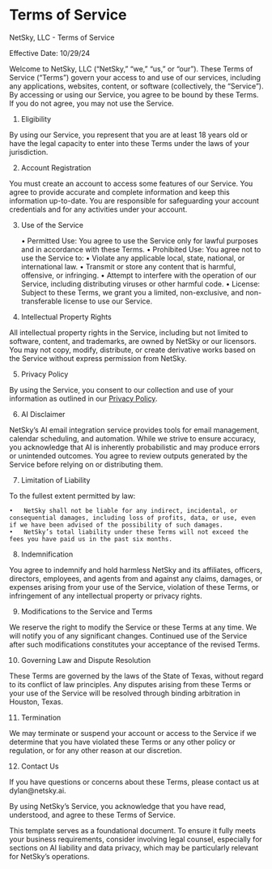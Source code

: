 # Terms of Service

NetSky, LLC - Terms of Service

Effective Date: 10/29/24

Welcome to NetSky, LLC (“NetSky,” “we,” “us,” or “our”). These Terms of Service (“Terms”) govern your access to and use of our services, including any applications, websites, content, or software (collectively, the “Service”). By accessing or using our Service, you agree to be bound by these Terms. If you do not agree, you may not use the Service.

1. Eligibility

By using our Service, you represent that you are at least 18 years old or have the legal capacity to enter into these Terms under the laws of your jurisdiction.

2. Account Registration

You must create an account to access some features of our Service. You agree to provide accurate and complete information and keep this information up-to-date. You are responsible for safeguarding your account credentials and for any activities under your account.

3. Use of the Service

	•	Permitted Use: You agree to use the Service only for lawful purposes and in accordance with these Terms.
	•	Prohibited Use: You agree not to use the Service to:
	•	Violate any applicable local, state, national, or international law.
	•	Transmit or store any content that is harmful, offensive, or infringing.
	•	Attempt to interfere with the operation of our Service, including distributing viruses or other harmful code.
	•	License: Subject to these Terms, we grant you a limited, non-exclusive, and non-transferable license to use our Service.

4. Intellectual Property Rights

All intellectual property rights in the Service, including but not limited to software, content, and trademarks, are owned by NetSky or our licensors. You may not copy, modify, distribute, or create derivative works based on the Service without express permission from NetSky.

5. Privacy Policy

By using the Service, you consent to our collection and use of your information as outlined in our [Privacy Policy](PrivPolicy.html).

6. AI Disclaimer

NetSky’s AI email integration service provides tools for email management, calendar scheduling, and automation. While we strive to ensure accuracy, you acknowledge that AI is inherently probabilistic and may produce errors or unintended outcomes. You agree to review outputs generated by the Service before relying on or distributing them.

7. Limitation of Liability

To the fullest extent permitted by law:

	•	NetSky shall not be liable for any indirect, incidental, or consequential damages, including loss of profits, data, or use, even if we have been advised of the possibility of such damages.
	•	NetSky’s total liability under these Terms will not exceed the fees you have paid us in the past six months.

8. Indemnification

You agree to indemnify and hold harmless NetSky and its affiliates, officers, directors, employees, and agents from and against any claims, damages, or expenses arising from your use of the Service, violation of these Terms, or infringement of any intellectual property or privacy rights.

9. Modifications to the Service and Terms

We reserve the right to modify the Service or these Terms at any time. We will notify you of any significant changes. Continued use of the Service after such modifications constitutes your acceptance of the revised Terms.

10. Governing Law and Dispute Resolution

These Terms are governed by the laws of the State of Texas, without regard to its conflict of law principles. Any disputes arising from these Terms or your use of the Service will be resolved through binding arbitration in Houston, Texas.

11. Termination

We may terminate or suspend your account or access to the Service if we determine that you have violated these Terms or any other policy or regulation, or for any other reason at our discretion.

12. Contact Us

If you have questions or concerns about these Terms, please contact us at dylan@netsky.ai.

By using NetSky’s Service, you acknowledge that you have read, understood, and agree to these Terms of Service.

This template serves as a foundational document. To ensure it fully meets your business requirements, consider involving legal counsel, especially for sections on AI liability and data privacy, which may be particularly relevant for NetSky’s operations.